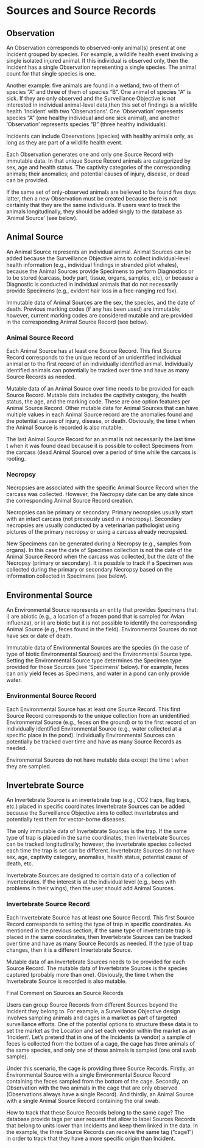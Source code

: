 # Sources and Source Records

## Observation

An Observation corresponds to observed-only animal(s) present at one Incident grouped by species. For example, a wildlife health event involving a single isolated injured animal. If this individual is observed only, then the Incident has a single Observation representing a single species. The animal count for that single species is one.

Another example: five animals are found in a wetland, two of them of species "A" and three of them of species "B". One animal of species "A" is sick. If they are only observed and the Surveillance Objective is not interested in individual animal-level data,then this set of findings is a wildlife health 'Incident' with two 'Observations'. One 'Observation' represents species "A" (one healthy individual and one sick animal), and another 'Observation' represents species "B" (three healthy individuals).

Incidents can include Observations (species) with healthy animals only, as long as they are part of a wildlife health event.

Each Observation generates one and only one Source Record with immutable data. In that unique Source Record animals are categorized by sex, age and health status. The captivity categories of the corresponding animals; their anomalies; and potential causes of injury, disease, or dead can be provided.

If the same set of only-observed animals are believed to be found five days latter, then a new Observation must be created because there is not certainty that they are the same individuals. If users want to track the animals longitudinally, they should be added singly to the database as 'Animal Source' (see below).

## Animal Source

An Animal Source represents an individual animal. Animal Sources can be added because the Surveillance Objective aims to collect individual-level health information (e.g., individual findings in stranded pilot whales), because the Animal Sources provide Specimens to perform Diagnostics or to be stored (carcass, body part, tissue, organs, samples, etc), or because a Diagnostic is conducted in individual animals that do not necessarily provide Specimens (e.g., evident hair loss in a free-ranging red fox).

Immutable data of Animal Sources are the sex, the species, and the date of death. Previous marking codes (if any has been used) are immutable; however, current marking codes are considered mutable and are provided in the corresponding Animal Source Record (see below).

### Animal Source Record

Each Animal Source has at least one Source Record. This first Source Record corresponds to the unique record of an unidentified individual animal or to the first record of an individually identified animal. Individually identified animals can potentially be tracked over time and have as many Source Records as needed.

Mutable data of an Animal Source over time needs to be provided for each Source Record. Mutable data includes the captivity category, the health status, the age, and the marking code. These are one option features per Animal Source Record. Other mutable data for Animal Sources that can have multiple values in each Animal Source record are the anomalies found and the potential causes of injury, disease,
or death. Obviously, the time t when the Animal Source is recorded is also mutable.

The last Animal Source Record for an animal is not necessarily the last time t when
it was found dead because it is possible to collect Specimens from the carcass (dead
Animal Source) over a period of time while the carcass is rooting.

### Necropsy

Necropsies are associated with the specific Animal Source Record when the carcass was collected. However, the Necropsy date can be any date since the corresponding Animal Source Record creation.

Necropsies can be primary or secondary. Primary necropsies usually start with an intact carcass (not previously used in a necropsy). Secondary necropsies are usually conducted by a veterinarian pathologist using pictures of the primary necropsy or using a carcass already necropsied.

New Specimens can be generated during a Necropsy (e.g., samples from organs). In this case the date of Specimen collection is not the date of the Animal Source Record when the carcass was collected, but the date of the Necropsy (primary or secondary). It is possible to track if a Specimen was collected during the primary or secondary Necropsy based on the information collected in Specimens (see below).

## Environmental Source

An Environmental Source represents an entity that provides Specimens that: i) are abiotic (e.g., a location of a frozen pond that is sampled for Avian influenza), or ii) are biotic but it is not possible to identify the corresponding Animal Source (e.g., feces found in the field). Environmental Sources do not have sex or date of death.

Immutable data of Environmental Sources are the species (in the case of type of biotic Environmental Sources) and the Environmental Source type. Setting the Environmental Source type determines the Specimen type provided for those Sources (see 'Specimens' below). For example, feces can only yield feces as Specimens, and water in a pond can only provide water.

### Environmental Source Record

Each Environmental Source has at least one Source Record. This first Source Record corresponds to the unique collection from an unidentified Environmental Source (e.g., feces on the ground) or to the first record of an individually identified Environmental Source (e.g., water collected at a specific place in the pond). Individually Environmental Sources can potentially be tracked over time and have as many Source Records as needed.

Environmental Sources do not have mutable data except the time t when they are sampled.

## Invertebrate Source

An Invertebrate Source is an invertebrate trap (e.g., CO2 traps, flag traps, etc.) placed in specific coordinates Invertebrate Sources can be added because the Surveillance Objective aims to collect invertebrates and potentially test them for vector-borne diseases.

The only immutable data of Invertebrate Sources is the trap. If the same type of trap is placed in the same coordinates, then Invertebrate Sources can be tracked longitudinally; however, the invertebrate species collected each time the trap is set can be different. Invertebrate Sources do not have sex, age, captivity category, anomalies, health status, potential cause of death, etc.

Invertebrate Sources are designed to contain data of a collection of invertebrates. If the interest is at the individual level (e.g., bees with problems in their wings), then the user should add Animal Sources.

### Invertebrate Source Record

Each Invertebrate Source has at least one Source Record. This first Source Record corresponds to setting the type of trap in specific coordinates. As mentioned in the previous section, if the same type of invertebrate trap is placed in the same coordinates, then Invertebrate Sources can be tracked over time and have as many Source Records as needed. If the type of trap changes, then it is a different Invertebrate Source.

Mutable data of an Invertebrate Sources needs to be provided for each Source Record. The mutable data of Invertebrate Sources is the species captured (probably more than one). Obviously, the time t when the Invertebrate Source is recorded is also mutable.

Final Comment on Sources an Source Records

Users can group Source Records from different Sources beyond the Incident they belong to. For example, a Surveillance Objective design involves sampling animals and cages in a market as part of targeted surveillance efforts. One of the potential options to structure these data is to set the market as the Location and set each vendor within the market as an 'Incident'. Let's pretend that in one of the Incidents (a vendor) a sample of feces is collected from the bottom of a cage, the cage has three animals of the same species, and only one of those animals is sampled (one oral swab sample).

Under this scenario, the cage is providing three Source Records. Firstly, an Environmental Source with a single Environmental Source Record containing the feces sampled from the bottom of the cage. Secondly, an Observation with the two animals in the cage that are only observed (Observations always have a single Record). And thirdly, an Animal Source with a single Animal Source Record containing the oral swab.

How to track that these Source Records belong to the same cage? The database provide tags per user request that allow to label Sources Records that belong to units lower than Incidents and keep them linked in the data. In the example, the three Source Records can receive the same tag ("cage1") in order to track that they have a more specific origin than Incident.
